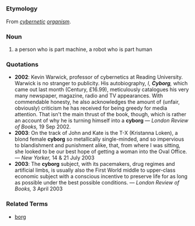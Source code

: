 =={{en}}==
===Etymology===
From ''[[cybernetic]] [[organism]]''.
===Noun===
# a person who is part machine, a robot who is part human

===Quotations===
*'''2002''': Kevin Warwick, professor of cybernetics at Reading University. Warwick is no stranger to publicity. His autobiography, ''I, '''Cyborg''','' which came out last month (Century, £16.99), meticulously catalogues his very many newspaper, magazine, radio and TV appearances. With commendable honesty, he also acknowledges the amount of (unfair, obviously) criticism he has received for being greedy for media attention. That isn't the main thrust of the book, though, which is rather an account of why he is turning himself into a '''cyborg''' &mdash; ''London Review of Books,'' 19 Sep 2002.
*'''2003''': On the track of John and Kate is the T-X (Kristanna Loken), a blond female '''cyborg''' so metallically single-minded, and so impervious to blandishment and punishment alike, that, from where I was sitting, she looked to be our best hope of getting a woman into the Oval Office. &mdash; ''New Yorker,'' 14 &amp; 21 July 2003
*'''2003''': The '''cyborg''' subject, with its pacemakers, drug regimes and artificial limbs, is usually also the First World middle to upper-class economic subject with a conscious incentive to preserve life for as long as possible under the best possible conditions. &mdash; ''London Review of Books,'' 3 April 2003
===Related Terms===
*[[borg]]
